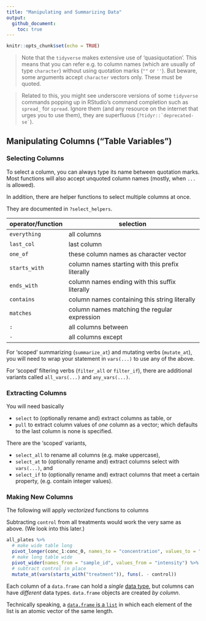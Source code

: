 ```yaml
---
title: "Manipulating and Summarizing Data"
output: 
  github_document:
    toc: true
---
```


```r
knitr::opts_chunk$set(echo = TRUE)
```

> Note that the `tidyverse` makes extensive use of ‘quasiquotation’. This means that you can refer e.g. to column names (which are usually of type `character`) without using quotation marks (`""` or `''`). But beware, some arguments accept `character` vectors only. These must be quoted.

> Related to this, you might see underscore versions of some `tidyverse` commands popping up in RStudio's command completion such as `spread_` for `spread`. Ignore them (and any resource on the internet that urges you to use them), they are superfluous (``?tidyr::`deprecated-se` ``).

## Manipulating Columns (“Table Variables”)

### Selecting Columns

To select a column, you can always type its name between quotation marks. Most functions will also accept unquoted column names (mostly, when `...` is allowed).

In addition, there are helper functions to select multiple columns at once.

They are documented in `?select_helpers`.

| operator/function | selection |
|-------------------|--------|
| `everything` | all columns |
| `last_col` | last column |
| `one_of` | these column names as character vector |
| `starts_with` | column names starting with this prefix literally |
| `ends_with` | column names ending with this suffix literally |
| `contains` | column names containing this string literally |
| `matches` | column names matching the regular expression |
| `:` | all columns between |
| `-` | all columns except |


For ‘scoped’ summarizing (`summarize_at`) and mutating verbs (`mutate_at`), you will need to wrap your statement in `vars(...)` to use any of the above.

For ‘scoped’ filtering verbs (`filter_all` or `filter_if`), there are additional variants called `all_vars(...)` and `any_vars(...)`.

### Extracting Columns

You will need basically

* `select` to (optionally rename and) extract columns as table, or
* `pull` to extract column values of _one_ column as a vector; which defaults to the last column is none is specified.

There are the ‘scoped’ variants, 

* `select_all` to rename all columns (e.g. make uppercase),
* `select_at` to (optionally rename and) extract columns select with `vars(...)`, and
* `select_if` to (optionally rename and) extract columns that meet a certain property, (e.g. contain integer values).

### Making New Columns

The following will apply _vectorized_ functions to columns


Subtracting `control` from all treatments would work the very same as above. (We look into this later.)

```r
all_plates %>% 
  # make wide table long
  pivot_longer(conc_1:conc_0, names_to = "concentration", values_to = "intensity") %>% 
  # make long table wide
  pivot_wider(names_from = "sample_id", values_from = "intensity") %>% 
  # subtract control in place
  mutate_at(vars(starts_with("treatment")), funs(. - control))
```


Each column of a `data.frame` can hold a _single_ [data type](part_02-data_structures.md#data-types-in-r), but columns can have _different_ data types. `data.frame` objects are created _by column_. 

Technically speaking, a [`data.frame` is a `list`](part_02-data_structures.html#advanced-data-structures-classes) in which each element of the list is an atomic vector of the same length.